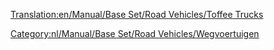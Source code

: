 [[Translation:en/Manual/Base Set/Road Vehicles/Toffee Trucks]]

{{nl/Manual/Base Set/Road Vehicles/Wegvoertuig|name     = MightyMover Toffeetruck
  |img      = en/Archive/Old 32bpp/MightyMover toffee.png
  |price    = £4.798 (€ 9.596)
  |speed    = 48 km/h
  |annual   = £421 (€ 842)
  |designed = 1935
  |life     = 15
  |capacity = 17 ton toffee
}}
{{nl/Manual/Base Set/Road Vehicles/Wegvoertuig|name     = Powernaught Toffeetruck
  |img      = en/Archive/Old 32bpp/Powernaught toffee.png
  |price    = £6.029 (€ 12.058)
  |speed    = 88 km/h
  |annual   = £787 (€ 1.574)
  |designed = 1977
  |life     = 15
  |capacity = 19 ton toffee
}}
{{nl/Manual/Base Set/Road Vehicles/Wegvoertuig|name     = Wizzowow Toffeetruck
  |img      = en/Archive/Old 32bpp/Wizzowow toffee.png
  |price    = £6.439 (€ 12.878)
  |speed    = 112 Km/h
  |annual   = £1.125 (€ 2.250)
  |designed = 2014
  |life     = 15
  |capacity = 22 ton toffee
}}

[[Category:nl/Manual/Base Set/Road Vehicles/Wegvoertuigen]]